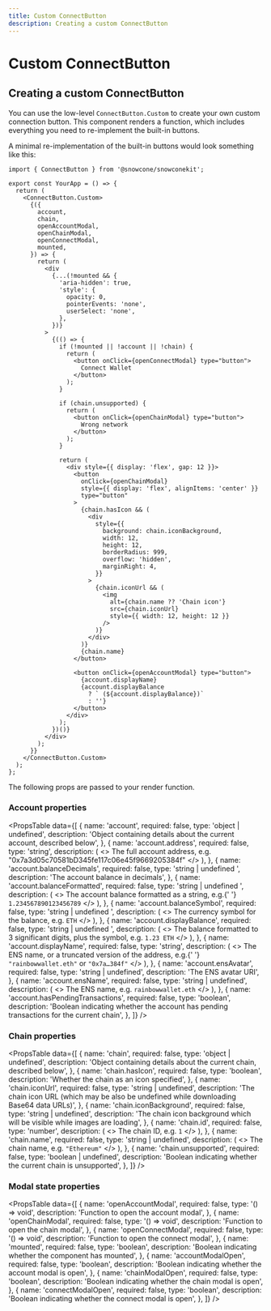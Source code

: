 ```yaml
---
title: Custom ConnectButton
description: Creating a custom ConnectButton
---
```


# Custom ConnectButton

## Creating a custom ConnectButton

You can use the low-level `ConnectButton.Custom` to create your own custom connection button. This component renders a function, which includes everything you need to re-implement the built-in buttons.

A minimal re-implementation of the built-in buttons would look something like this:

```tsx
import { ConnectButton } from '@snowcone/snowconekit';

export const YourApp = () => {
  return (
    <ConnectButton.Custom>
      {({
        account,
        chain,
        openAccountModal,
        openChainModal,
        openConnectModal,
        mounted,
      }) => {
        return (
          <div
            {...(!mounted && {
              'aria-hidden': true,
              'style': {
                opacity: 0,
                pointerEvents: 'none',
                userSelect: 'none',
              },
            })}
          >
            {(() => {
              if (!mounted || !account || !chain) {
                return (
                  <button onClick={openConnectModal} type="button">
                    Connect Wallet
                  </button>
                );
              }

              if (chain.unsupported) {
                return (
                  <button onClick={openChainModal} type="button">
                    Wrong network
                  </button>
                );
              }

              return (
                <div style={{ display: 'flex', gap: 12 }}>
                  <button
                    onClick={openChainModal}
                    style={{ display: 'flex', alignItems: 'center' }}
                    type="button"
                  >
                    {chain.hasIcon && (
                      <div
                        style={{
                          background: chain.iconBackground,
                          width: 12,
                          height: 12,
                          borderRadius: 999,
                          overflow: 'hidden',
                          marginRight: 4,
                        }}
                      >
                        {chain.iconUrl && (
                          <img
                            alt={chain.name ?? 'Chain icon'}
                            src={chain.iconUrl}
                            style={{ width: 12, height: 12 }}
                          />
                        )}
                      </div>
                    )}
                    {chain.name}
                  </button>

                  <button onClick={openAccountModal} type="button">
                    {account.displayName}
                    {account.displayBalance
                      ? ` (${account.displayBalance})`
                      : ''}
                  </button>
                </div>
              );
            })()}
          </div>
        );
      }}
    </ConnectButton.Custom>
  );
};
```

The following props are passed to your render function.

### Account properties

<PropsTable
  data={[
    {
      name: 'account',
      required: false,
      type: 'object | undefined',
      description:
        'Object containing details about the current account, described below',
    },
    {
      name: 'account.address',
      required: false,
      type: 'string',
      description: (
        <>
          The full account address, e.g.
          "0x7a3d05c70581bD345fe117c06e45f9669205384f"
        </>
      ),
    },
    {
      name: 'account.balanceDecimals',
      required: false,
      type: 'string | undefined	',
      description: 'The account balance in decimals',
    },
    {
      name: 'account.balanceFormatted',
      required: false,
      type: 'string | undefined	',
      description: (
        <>
          The account balance formatted as a string, e.g.{' '}
          <code>1.234567890123456789</code>
        </>
      ),
    },
    {
      name: 'account.balanceSymbol',
      required: false,
      type: 'string | undefined	',
      description: (
        <>
          The currency symbol for the balance, e.g. <code>ETH</code>
        </>
      ),
    },
    {
      name: 'account.displayBalance',
      required: false,
      type: 'string | undefined	',
      description: (
        <>
          The balance formatted to 3 significant digits, plus the
          symbol, e.g. <code>1.23 ETH</code>
        </>
      ),
    },
    {
      name: 'account.displayName',
      required: false,
      type: 'string',
      description: (
        <>
          The ENS name, or a truncated version of the address, e.g.{' '}
          <code>"rainbowwallet.eth"</code> or <code>"0x7a…384f"</code>
        </>
      ),
    },
    {
      name: 'account.ensAvatar',
      required: false,
      type: 'string	| undefined',
      description: 'The ENS avatar URI',
    },
    {
      name: 'account.ensName',
      required: false,
      type: 'string	| undefined',
      description: (
        <>
          The ENS name, e.g. <code>rainbowwallet.eth</code>
        </>
      ),
    },
    {
      name: 'account.hasPendingTransactions',
      required: false,
      type: 'boolean',
      description:
        'Boolean indicating whether the account has pending transactions for the current chain',
    },
  ]}
/>

### Chain properties

<PropsTable
  data={[
    {
      name: 'chain',
      required: false,
      type: 'object | undefined',
      description:
        'Object containing details about the current chain, described below',
    },
    {
      name: 'chain.hasIcon',
      required: false,
      type: 'boolean',
      description: 'Whether the chain as an icon specified',
    },
    {
      name: 'chain.iconUrl',
      required: false,
      type: 'string | undefined',
      description:
        'The chain icon URL (which may be also be undefined while downloading Base64 data URLs)',
    },
    {
      name: 'chain.iconBackground',
      required: false,
      type: 'string | undefined',
      description:
        'The chain icon background which will be visible while images are loading',
    },
    {
      name: 'chain.id',
      required: false,
      type: 'number',
      description: (
        <>
          The chain ID, e.g. <code>1</code>
        </>
      ),
    },
    {
      name: 'chain.name',
      required: false,
      type: 'string | undefined',
      description: (
        <>
          The chain name, e.g. <code>"Ethereum"</code>
        </>
      ),
    },
    {
      name: 'chain.unsupported',
      required: false,
      type: 'boolean | undefined',
      description:
        'Boolean indicating whether the current chain is unsupported',
    },
  ]}
/>

### Modal state properties

<PropsTable
  data={[
    {
      name: 'openAccountModal',
      required: false,
      type: '() => void',
      description: 'Function to open the account modal',
    },
    {
      name: 'openChainModal',
      required: false,
      type: '() => void',
      description: 'Function to open the chain modal',
    },
    {
      name: 'openConnectModal',
      required: false,
      type: '() => void',
      description: 'Function to open the connect modal',
    },
    {
      name: 'mounted',
      required: false,
      type: 'boolean',
      description:
        'Boolean indicating whether the component has mounted',
    },
    {
      name: 'accountModalOpen',
      required: false,
      type: 'boolean',
      description:
        'Boolean indicating whether the account modal is open',
    },
    {
      name: 'chainModalOpen',
      required: false,
      type: 'boolean',
      description: 'Boolean indicating whether the chain modal is open',
    },
    {
      name: 'connectModalOpen',
      required: false,
      type: 'boolean',
      description:
        'Boolean indicating whether the connect modal is open',
    },
  ]}
/>
